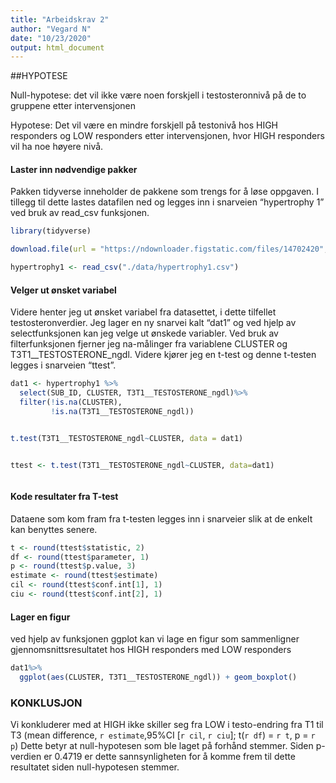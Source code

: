 ```yaml
---
title: "Arbeidskrav 2"
author: "Vegard N"
date: "10/23/2020"
output: html_document
---
```

##HYPOTESE

Null-hypotese: det vil ikke være noen forskjell i testosteronnivå på de to gruppene etter intervensjonen

Hypotese: Det vil være en mindre forskjell på testonivå hos HIGH responders og LOW responders etter intervensjonen, hvor HIGH responders vil ha noe høyere nivå.

#### Laster inn nødvendige pakker

Pakken tidyverse inneholder de pakkene som trengs for å løse oppgaven. I tillegg til dette lastes datafilen ned og legges inn i snarveien "hypertrophy 1" ved bruk av read_csv funksjonen.
```r
library(tidyverse)

download.file(url = "https://ndownloader.figstatic.com/files/14702420", destfile = "./data/hypertrophy1.csv")

hypertrophy1 <- read_csv("./data/hypertrophy1.csv")
```



#### Velger ut ønsket variabel

Videre henter jeg ut ønsket variabel fra datasettet, i dette tilfellet testosteronverdier. Jeg lager en ny snarvei kalt "dat1" og ved hjelp av selectfunksjonen kan jeg velge ut ønskede variabler. Ved bruk av filterfunksjonen fjerner jeg na-målinger fra variablene CLUSTER og T3T1__TESTOSTERONE_ngdl.
Videre kjører jeg en t-test og denne t-testen legges i snarveien "ttest".
```r
dat1 <- hypertrophy1 %>%
  select(SUB_ID, CLUSTER, T3T1__TESTOSTERONE_ngdl)%>%
  filter(!is.na(CLUSTER),
         !is.na(T3T1__TESTOSTERONE_ngdl))


t.test(T3T1__TESTOSTERONE_ngdl~CLUSTER, data = dat1)


ttest <- t.test(T3T1__TESTOSTERONE_ngdl~CLUSTER, data=dat1)



```


#### Kode resultater fra T-test

Dataene som kom fram fra t-testen legges inn i snarveier slik at de enkelt kan benyttes senere.
```r
t <- round(ttest$statistic, 2)
df <- round(ttest$parameter, 1)
p <- round(ttest$p.value, 3)
estimate <- round(ttest$estimate)
cil <- round(ttest$conf.int[1], 1)
ciu <- round(ttest$conf.int[2], 1)


```



#### Lager en figur

ved hjelp av funksjonen ggplot kan vi lage en figur som sammenligner gjennomsnittsresultatet hos HIGH responders med LOW responders 

```r
dat1%>%
  ggplot(aes(CLUSTER, T3T1__TESTOSTERONE_ngdl)) + geom_boxplot()
```


### KONKLUSJON

Vi konkluderer med at HIGH ikke skiller seg fra LOW i testo-endring fra T1 til T3
(mean difference, `r estimate`,95%CI [`r cil`, `r ciu`]; t(`r df`) = `r t`, p = `r p`)
Dette betyr at null-hypotesen som ble laget på forhånd stemmer. 
Siden p-verdien er 0.4719 er dette sannsynligheten for å komme frem til dette resultatet siden null-hypotesen stemmer.
